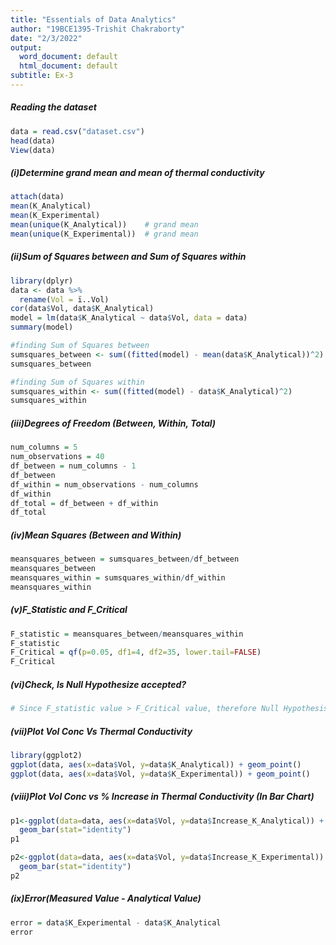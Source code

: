 ---
title: "Essentials of Data Analytics"
author: "19BCE1395-Trishit Chakraborty"
date: "2/3/2022"
output:
  word_document: default
  html_document: default
subtitle: Ex-3
---

##### Reading the dataset

```{r, echo=TRUE}
data = read.csv("dataset.csv")
head(data)
View(data)
```


##### (i)Determine grand mean and mean of thermal conductivity

```{r, echo=TRUE}
attach(data)
mean(K_Analytical)
mean(K_Experimental)
mean(unique(K_Analytical))    # grand mean
mean(unique(K_Experimental))  # grand mean
```


##### (ii)Sum of Squares between and Sum of Squares within

```{r, echo=TRUE}
library(dplyr)
data <- data %>%
  rename(Vol = ï..Vol)
cor(data$Vol, data$K_Analytical)
model = lm(data$K_Analytical ~ data$Vol, data = data)
summary(model)

#finding Sum of Squares between
sumsquares_between <- sum((fitted(model) - mean(data$K_Analytical))^2)
sumsquares_between

#finding Sum of Squares within
sumsquares_within <- sum((fitted(model) - data$K_Analytical)^2)
sumsquares_within
```


##### (iii)Degrees of Freedom (Between, Within, Total)

```{r, echo=TRUE}
num_columns = 5
num_observations = 40
df_between = num_columns - 1
df_between
df_within = num_observations - num_columns
df_within
df_total = df_between + df_within
df_total
```


##### (iv)Mean Squares (Between and Within)

```{r, echo=TRUE}
meansquares_between = sumsquares_between/df_between
meansquares_between
meansquares_within = sumsquares_within/df_within
meansquares_within
```


##### (v)F_Statistic and F_Critical

```{r, echo=TRUE}
F_statistic = meansquares_between/meansquares_within
F_statistic
F_Critical = qf(p=0.05, df1=4, df2=35, lower.tail=FALSE)
F_Critical
```


##### (vi)Check, Is Null Hypothesize accepted?

```{r, echo=TRUE}
# Since F_statistic value > F_Critical value, therefore Null Hypothesis is not accepted
```


##### (vii)Plot Vol Conc Vs Thermal Conductivity

```{r, echo=TRUE}
library(ggplot2)
ggplot(data, aes(x=data$Vol, y=data$K_Analytical)) + geom_point()
ggplot(data, aes(x=data$Vol, y=data$K_Experimental)) + geom_point()
```


##### (viii)Plot Vol Conc vs % Increase in Thermal Conductivity (In Bar Chart)

```{r, echo=TRUE}
p1<-ggplot(data=data, aes(x=data$Vol, y=data$Increase_K_Analytical)) +
  geom_bar(stat="identity")
p1

p2<-ggplot(data=data, aes(x=data$Vol, y=data$Increase_K_Experimental)) +
  geom_bar(stat="identity")
p2
```


##### (ix)Error(Measured Value - Analytical Value)

```{r, echo=TRUE}
error = data$K_Experimental - data$K_Analytical
error
```
